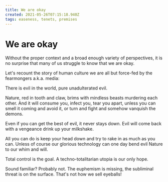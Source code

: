 ```yaml
---
title: We are okay
created: 2021-05-26T07:15:18.940Z
tags: easeness, tenets, premises
---
```


# We are okay

Without the proper context and a broad enough variety of perspectives, it is no surprise that many of us struggle to know that we are okay.

Let's recount the story of human culture we are all but force-fed by the fearmongers a.k.a. media:

There is evil in the world, pure unadulterated evil.

Nature, red in tooth and claw, brims with mindless beasts murdering each other. And it will consume you, infect you, tear you apart, unless you can smell it coming and avoid it, or turn and fight and somehow vanquish the demons.

Even if you can get the best of evil, it never stays down. Evil will come back with a vengeance drink up your milkshake.

All you can do is keep your head down and try to rake in as much as you can. Unless of course our glorious technology can one day bend evil Nature to our whim and will.

Total control is the goal. A techno-totalitarian utopia is our only hope.

Sound familiar? Probably not. The euphemism is missing, the subliminal threat is on the surface. That's not how we sell eyeballs!
